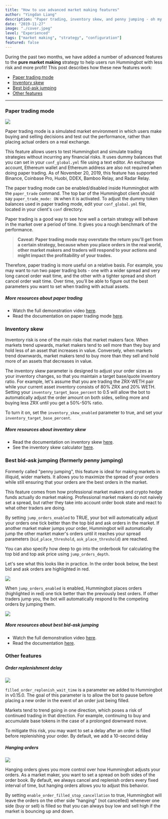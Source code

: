 ```yaml
---
title: "How to use advanced market making features"
author: "Yingdan Liang"
description: "Paper trading, inventory skew, and penny jumping - oh my!"
date: "2019-11-27"
image: "./cover.jpeg"
level: "Experienced"
tags: ["market making", "strategy", "configuration"]
featured: false
---
```


During the past two months, we have added a number of advanced features to the **pure market making** strategy to help users run Hummingbot with less risk and more profit! This post describes how these new features work:

* [Paper trading mode](#paper-trading)
* [Inventory skew](#inventory-skew)
* [Best bid-ask jumping](#penny-jumping)
* [Other features](#other)

--- 
<h3 id="paper-trading">Paper trading mode</h3>

![](demo1.png)

Paper trading mode is a simulated market environment in which users make buying and selling decisions and test out the performance, rather than placing actual orders on a real exchange.

This feature allows users to test Hummingbot and simulate trading strategies without incurring any financial risks. It uses dummy balances that you can set in your `conf_global.yml` file using a text editor. An exchange account, Ethereum wallet and Ethereum address are also not required when doing paper trading. As of November 20, 2019, this feature has supported Binance, Coinbase Pro, Huobi, DDEX, Bamboo Relay, and Radar Relay.

The paper trading mode can be enabled/disabled inside Hummingbot with the `paper_trade` command. The top bar of the Hummingbot client should say `paper_trade_mode: ON` when it is activated. To adjust the dummy token balances used in paper trading mode, edit your `conf_global.yml` file, located in your client's `conf` directory.

Paper trading is a good way to see how well a certain strategy will behave in the market over a period of time. It gives you a rough benchmark of the performance.

> **Caveat: Paper trading mode may overstate the return you'll get from a certain strategy, because when you place orders in the real world, other market makers and traders will respond to your actions and might impact the profitability of your trades.**

Therefore, paper trading is more useful on a relative basis. For example, you may want to run two paper trading bots - one with a wider spread and very long cancel order wait time, and the other with a tighter spread and short cancel order wait time. Over time, you'll be able to figure out the best parameters you want to set when trading with actual assets. 

##### More resources about paper trading
- Watch the full demonstration video [here](https://youtu.be/Zxq6S317pfw?t=385).
- Read the documentation on paper trading mode [here](https://docs.hummingbot.io/operation/command-ref/#paper_trade).

<h3 id="inventory-skew">Inventory skew</h3>

Inventory risk is one of the main risks that market makers face. When markets trend upwards, market makers tend to sell more than they buy and hold less of an asset that increases in value. Conversely, when markets trend downwards, market makers tend to buy more than they sell and hold more of an assets that decreases in value.

The inventory skew parameter is designed to adjust your order sizes as your inventory changes, so that you maintain a target base/quote inventory ratio. For example, let's assume that you are trading the ZRX-WETH pair while your current asset inventory consists of 80% ZRX and 20% WETH. Setting your `inventory_target_base_percent` to 0.5 will allow the bot to automatically adjust the order amount on both sides, selling more and buying less ZRX until you get a 50%-50% ratio.

To turn it on, set the `inventory_skew_enabled` parameter to true, and set your `inventory_target_base_percent`. 


##### More resources about inventory skew
- Read the documentation on inventory skew [here](https://docs.hummingbot.io/strategies/pure-market-making/#inventory-based-dynamic-order-sizing).
- See the inventory skew calculator [here](https://docs.google.com/spreadsheets/d/16oCExZyM8Wo8d0aRPmT_j7oXCzea3knQ5mmm0LlPGbU/edit#gid=690135600).

<h3 id="penny-jumping">Best bid-ask jumping (formerly penny jumping)</h3>

Formerly called "penny jumping", this feature is ideal for making markets in illiquid, wider markets. It allows you to maximize the spread of your orders while still ensuring that your orders are the best orders in the market.

This feature comes from how professional market makers and crypto hedge funds actually do market making. Professional market makers do not naively set a spread, but rather they take into account order book state and react to what other traders are doing. 

By setting `jump_orders_enabled` to TRUE, your bot will automatically adjust your orders one tick better than the top bid and ask orders in the market. If another market maker jumps your order, Hummingbot will automatically jump the other market maker's orders until it reaches your spread parameters (`bid_place_threshold`, `ask_place_threshold`) are reached.

You can also specify how deep to go into the orderbook for calculating the top bid and top ask price using `jump_orders_depth`.

Let's see what this looks like in practice. In the order book below, the best bid and ask orders are highlighted in red.

![](demo6.png)

When `jump_orders_enabled` is enabled, Hummingbot places orders (highlighted in red) one tick better than the previously best orders. If other traders jump you, the bot will automatically respond to the competing orders by jumping them.

![](demo7.png)

##### More resources about best bid-ask jumping
- Watch the full demonstration video [here](https://youtu.be/7fnAUXRLF4g?t=1491).
- Read the documentation [here](https://docs.hummingbot.io/strategies/pure-market-making/#penny-jumping-mode).

<h3 id="other">Other features</h3>

##### Order replenishment delay

![](demo2.png)

`filled_order_replenish_wait_time` is a parameter we added to Hummingbot in v0.15.0. The goal of this parameter is to allow the bot to pause before placing a new order in the event of an order just being filled. 

Markets tend to trend going in one direction, which poses a risk of continued trading in that direction. For example, continuing to buy and accumulate base tokens in the case of a prolonged downward move. 

To mitigate this risk, you may want to set a delay after an order is filled before replenishing your order. By default, we add a 10-second delay 

##### Hanging orders

![](demo2_2.png)

Hanging orders gives you more control over how Hummingbot adjusts your orders. As a market maker, you want to set a spread on both sides of the order book. By default, we always cancel and replenish orders every fixed interval of time, but hanging orders allows you to adjust this behavior.

By setting `enable_order_filled_stop_cancellation` to true, Hummingbot will leave the orders on the other side "hanging" (not cancelled) whenever one side (buy or sell) is filled so that you can always buy low and sell high if the market is bouncing up and down.
